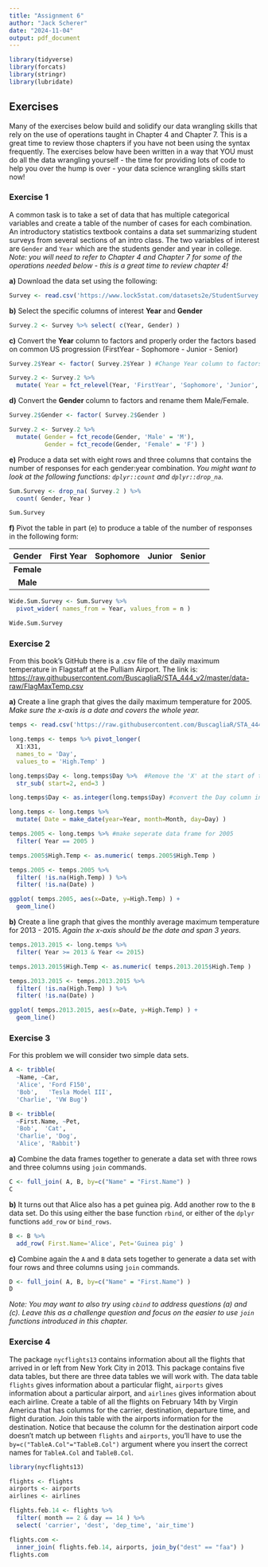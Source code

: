 ---
title: "Assignment 6"
author: "Jack Scherer"
date: "2024-11-04"
output: pdf_document
---

```{r, include=FALSE}
library(tidyverse)
library(forcats)
library(stringr)
library(lubridate)
```

## Exercises  {#Exercises_DataReshaping}

Many of the exercises below build and solidify our data wrangling skills that rely on the use of operations taught in Chapter 4 and Chapter 7. This is a great time to review those chapters if you have not been using the syntax frequently. The exercises below have been written in a way that YOU must do all the data wrangling yourself - the time for providing lots of code to help you over the hump is over - your data science wrangling skills start now!
    
### Exercise 1 {-}

A common task is to take a set of data that has multiple categorical variables and create a table of the number of cases for each combination. An introductory statistics textbook contains a data set summarizing student surveys from several sections of an intro class. The two variables of interest are `Gender` and `Year` which are the students gender and year in college. *Note: you will need to refer to Chapter 4 and Chapter 7 for some of the operations needed below - this is a great time to review chapter 4!*

**a)** Download the data set using the following:

```{r}
Survey <- read.csv('https://www.lock5stat.com/datasets2e/StudentSurvey.csv', na.strings=c('',' ')) 
```

**b)** Select the specific columns of interest **Year** and **Gender**
```{r}
Survey.2 <- Survey %>% select( c(Year, Gender) )
```


**c)** Convert the **Year** column to factors and properly order the factors based on common US progression (FirstYear - Sophomore - Junior - Senior)
```{r}
Survey.2$Year <- factor( Survey.2$Year ) #Change Year column to factors

Survey.2 <- Survey.2 %>% 
  mutate( Year = fct_relevel(Year, 'FirstYear', 'Sophomore', 'Junior', 'Senior') ) #Put in correct order
```


**d)** Convert the **Gender** column to factors and rename them Male/Female.
```{r}
Survey.2$Gender <- factor( Survey.2$Gender )

Survey.2 <- Survey.2 %>%
  mutate( Gender = fct_recode(Gender, 'Male' = 'M'), 
          Gender = fct_recode(Gender, 'Female' = 'F') )
```


**e)** Produce a data set with eight rows and three columns that contains the number of responses for each gender:year combination. *You might want to look at the following functions: `dplyr::count` and `dplyr::drop_na`.*
```{r}
Sum.Survey <- drop_na( Survey.2 ) %>%
  count( Gender, Year )

Sum.Survey
```


**f)** Pivot the table in part (e) to produce a table of the number of responses in the following form:
        
|   Gender    |  First Year  |  Sophomore  |  Junior   |  Senior   |
|:-----------:|:------------:|:----------:|:---------:|:---------:|
|  **Female** |              |            |           |           |  
|  **Male**   |              |            |           |           | 
```{r}
Wide.Sum.Survey <- Sum.Survey %>% 
  pivot_wider( names_from = Year, values_from = n )

Wide.Sum.Survey
```

    

### Exercise 2 {-}

From this book's GitHub there is a .csv file of the daily maximum temperature in Flagstaff at the Pulliam Airport. The link is: [https://raw.githubusercontent.com/BuscagliaR/STA_444_v2/master/data-raw/FlagMaxTemp.csv](https://raw.githubusercontent.com/BuscagliaR/STA_444_v2/master/data-raw/FlagMaxTemp.csv)

**a)** Create a line graph that gives the daily maximum temperature for 2005. *Make sure the x-axis is a date and covers the whole year.*
```{r}
temps <- read.csv('https://raw.githubusercontent.com/BuscagliaR/STA_444_v2/master/data-raw/FlagMaxTemp.csv', na.strings=c('',' ')) 

long.temps <- temps %>% pivot_longer( 
  X1:X31,
  names_to = 'Day',
  values_to = 'High.Temp' )

long.temps$Day <- long.temps$Day %>%  #Remove the 'X' at the start of the day string
  str_sub( start=2, end=3 )

long.temps$Day <- as.integer(long.temps$Day) #convert the Day column into an integer.

long.temps <- long.temps %>%
  mutate( Date = make_date(year=Year, month=Month, day=Day) )

temps.2005 <- long.temps %>% #make seperate data frame for 2005
  filter( Year == 2005 )

temps.2005$High.Temp <- as.numeric( temps.2005$High.Temp )

temps.2005 <- temps.2005 %>%
  filter( !is.na(High.Temp) ) %>%
  filter( !is.na(Date) )

ggplot( temps.2005, aes(x=Date, y=High.Temp) ) +
  geom_line()
```


**b)** Create a line graph that gives the monthly average maximum temperature for 2013 - 2015. *Again the x-axis should be the date and span 3 years.*
```{r}
temps.2013.2015 <- long.temps %>%
  filter( Year >= 2013 & Year <= 2015)

temps.2013.2015$High.Temp <- as.numeric( temps.2013.2015$High.Temp )

temps.2013.2015 <- temps.2013.2015 %>%
  filter( !is.na(High.Temp) ) %>%
  filter( !is.na(Date) )

ggplot( temps.2013.2015, aes(x=Date, y=High.Temp) ) +
  geom_line()
```


### Exercise 3 {-} 

For this problem we will consider two simple data sets.

```{r}
A <- tribble(
  ~Name, ~Car,
  'Alice', 'Ford F150',
  'Bob',   'Tesla Model III',
  'Charlie', 'VW Bug')

B <- tribble(
  ~First.Name, ~Pet,
  'Bob',  'Cat',
  'Charlie', 'Dog',
  'Alice', 'Rabbit')
```

**a)** Combine the data frames together to generate a data set with three rows and three columns using `join` commands. 
```{r}
C <- full_join( A, B, by=c("Name" = "First.Name") )
C
```


**b)** It turns out that Alice also has a pet guinea pig. Add another row to the `B` data set. Do this using either the base function `rbind`, or either of the `dplyr` functions `add_row` or `bind_rows`.
```{r}
B <- B %>%
  add_row( First.Name='Alice', Pet='Guinea pig' )
```


**c)** Combine again the `A` and `B` data sets together to generate a data set with four rows and three columns using `join` commands.
```{r}
D <- full_join( A, B, by=c("Name" = "First.Name") )
D
```

*Note: You may want to also try using `cbind` to address questions (a) and (c). Leave this as a challenge question and focus on the easier to use `join` functions introduced in this chapter.*

### Exercise 4 {-} 

The package `nycflights13` contains information about all the flights that arrived in or left from New York City in 2013. This package contains five data tables, but there are three data tables we will work with. The data table `flights` gives information about a particular flight, `airports` gives information about a particular airport, and `airlines` gives information about each airline. Create a table of all the flights on February 14th by Virgin America that has columns for the carrier, destination, departure time, and flight duration. Join this table with the airports information for the destination. Notice that because the column for the destination airport code doesn't match up between `flights` and `airports`, you'll have to use the `by=c("TableA.Col"="TableB.Col")` argument where you insert the correct names for `TableA.Col` and `TableB.Col`.

```{r}
library(nycflights13)

flights <- flights
airports <- airports
airlines <- airlines

flights.feb.14 <- flights %>%
  filter( month == 2 & day == 14 ) %>%
  select( 'carrier', 'dest', 'dep_time', 'air_time')

flights.com <- 
  inner_join( flights.feb.14, airports, join_by("dest" == "faa") )
flights.com
```


